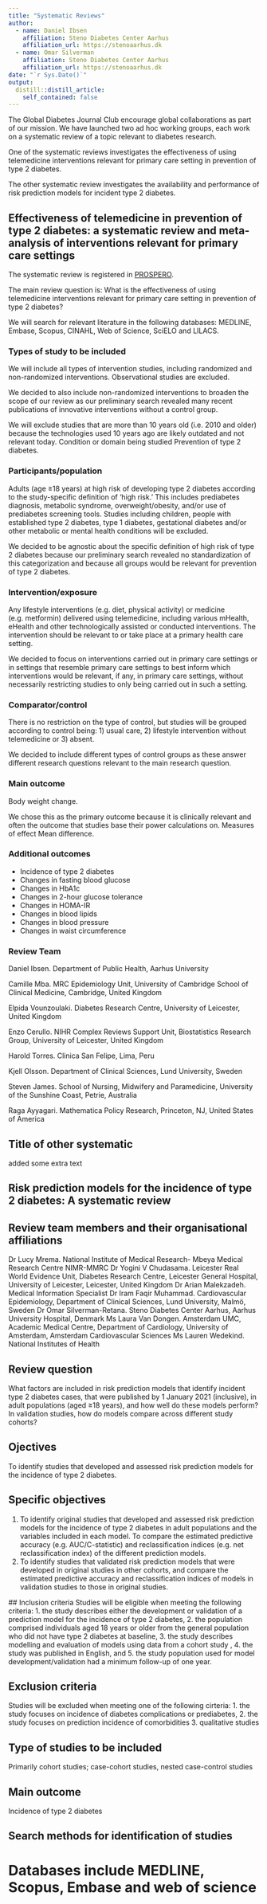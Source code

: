 ```yaml
---
title: "Systematic Reviews"
author:
  - name: Daniel Ibsen
    affiliation: Steno Diabetes Center Aarhus
    affiliation_url: https://stenoaarhus.dk
  - name: Omar Silverman
    affiliation: Steno Diabetes Center Aarhus
    affiliation_url: https://stenoaarhus.dk
date: "`r Sys.Date()`"
output:
  distill::distill_article:
    self_contained: false
---
```


The Global Diabetes Journal Club encourage global collaborations as part of our mission. We have launched two ad hoc working groups, each work on a systematic review of a topic relevant to diabetes research.

One of the systematic reviews investigates the effectiveness of using telemedicine interventions relevant for primary care setting in prevention of type 2 diabetes.

The other systematic review investigates the availability and performance of risk prediction models for incident type 2 diabetes.

## Effectiveness of telemedicine in prevention of type 2 diabetes: a systematic review and meta-analysis of interventions relevant for primary care settings
The systematic review is registered in [PROSPERO](https://www.crd.york.ac.uk/prospero/display_record.php?ID=CRD42020210829).

The main review question is: What is the effectiveness of using telemedicine interventions relevant for primary care setting in prevention of type 2 diabetes?

We will search for relevant literature in the following databases: MEDLINE, Embase, Scopus, CINAHL, Web of Science, SciELO and LILACS.

### Types of study to be included
We will include all types of intervention studies, including randomized and non-randomized interventions. Observational studies are excluded.

We decided to also include non-randomized interventions to broaden the scope of our review as our preliminary search revealed many recent publications of innovative interventions without a control group.

We will exclude studies that are more than 10 years old (i.e. 2010 and older) because the technologies used 10 years ago are likely outdated and not relevant today.
Condition or domain being studied
Prevention of type 2 diabetes.

### Participants/population
Adults (age ≥18 years) at high risk of developing type 2 diabetes according to the study-specific definition of ‘high risk.’ This includes prediabetes diagnosis, metabolic syndrome, overweight/obesity, and/or use of prediabetes screening tools. Studies including children, people with established type 2 diabetes, type 1 diabetes, gestational diabetes and/or other metabolic or mental health conditions will be excluded.

We decided to be agnostic about the specific definition of high risk of type 2 diabetes because our preliminary search revealed no standardization of this categorization and because all groups would be relevant for prevention of type 2 diabetes.

### Intervention/exposure
Any lifestyle interventions (e.g. diet, physical activity) or medicine (e.g. metformin) delivered using telemedicine, including various mHealth, eHealth and other technologically assisted or conducted interventions. The intervention should be relevant to or take place at a primary health care setting.

We decided to focus on interventions carried out in primary care settings or in settings that resemble primary care settings to best inform which interventions would be relevant, if any, in primary care settings, without necessarily restricting studies to only being carried out in such a setting.

### Comparator/control
There is no restriction on the type of control, but studies will be grouped according to control being: 1) usual care, 2) lifestyle intervention without telemedicine or 3) absent.

We decided to include different types of control groups as these answer different research questions relevant to the main research question.

### Main outcome
Body weight change.

We chose this as the primary outcome because it is clinically relevant and often the outcome that studies base their power calculations on.
Measures of effect
Mean difference.

### Additional outcomes
- Incidence of type 2 diabetes
- Changes in fasting blood glucose
- Changes in HbA1c
- Changes in 2-hour glucose tolerance
- Changes in HOMA-IR
- Changes in blood lipids
- Changes in blood pressure
- Changes in waist circumference

### Review Team
Daniel Ibsen. Department of Public Health, Aarhus University

Camille Mba. MRC Epidemiology Unit, University of Cambridge School of Clinical Medicine, Cambridge, United Kingdom

Elpida Vounzoulaki. Diabetes Research Centre, University of Leicester, United Kingdom

Enzo Cerullo. NIHR Complex Reviews Support Unit, Biostatistics Research Group, University of Leicester, United Kingdom

Harold Torres. Clinica San Felipe, Lima, Peru

Kjell Olsson. Department of Clinical Sciences, Lund University, Sweden

Steven James. School of Nursing, Midwifery and Paramedicine, University of the Sunshine Coast, Petrie, Australia

Raga Ayyagari. Mathematica Policy Research, Princeton, NJ, United States of America

## Title of other systematic

added some extra text

## Risk prediction models for the incidence of type 2 diabetes: A systematic review

## Review team members and their organisational affiliations
Dr Lucy Mrema. National Institute of Medical Research- Mbeya Medical Research Centre NIMR-MMRC
Dr Yogini V Chudasama. Leicester Real World Evidence Unit, Diabetes Research Centre, Leicester General
Hospital, University of Leicester, Leicester, United Kingdom
Dr Arian Malekzadeh. Medical Information Specialist
Dr Iram Faqir Muhammad. Cardiovascular Epidemiology, Department of Clinical Sciences, Lund University,
Malmö, Sweden
Dr Omar Silverman-Retana. Steno Diabetes Center Aarhus, Aarhus University Hospital, Denmark
Ms Laura Van Dongen. Amsterdam UMC, Academic Medical Centre, Department of Cardiology, University of
Amsterdam, Amsterdam Cardiovascular Sciences
Ms Lauren Wedekind. National Institutes of Health

## Review question
What factors are included in risk prediction models that identify incident type 2 diabetes cases, that were published 
by 1 January 2021 (inclusive), in adult populations (aged ≥18 years), and how well do these models perform? 
In validation studies, how do models compare across different study cohorts? 

## Ojectives
To identify studies that developed and assessed risk prediction models for the incidence of type 2 diabetes.

## Specific objectives
1. To identify original studies that developed and assessed risk prediction models for the incidence of type 2 diabetes
   in adult populations and the variables included in each model. To compare the estimated predictive accuracy 
   (e.g. AUC/C-statistic) and reclassification indices (e.g. net reclassification index) of the different prediction models. 
2. To identify studies that validated risk prediction models that were developed in original studies in other cohorts,
   and compare the estimated predictive accuracy and reclassification indices of models in validation studies to those in 
   original studies. 
 
 ## Inclusion criteria 
Studies will be eligible when meeting the following criteria:
1.	the study describes either the development or validation of a prediction model for the incidence of type 2 diabetes,
2.	the population comprised individuals aged 18 years or older from the general population who did not have type 2 diabetes
    at baseline, 
3.  the study describes modelling and evaluation of models using data from a cohort study  ,
4.	the study was published in English, and
5.	the study population used for model development/validation had a minimum follow-up of one year.

## Exclusion criteria
Studies will be excluded when meeting one of the following cirteria:
1.	the study focuses on incidence of diabetes complications or prediabetes,
2.	the study focuses on prediction incidence of comorbidities
3.	qualitative studies

## Type of studies to be included
Primarily cohort studies; case-cohort studies, nested case-control studies

## Main outcome
Incidence of type 2 diabetes

## Search methods for identification of studies  
Databases include MEDLINE, Scopus, Embase and web of science
=======
